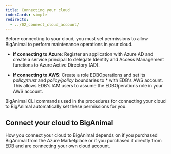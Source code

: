 ```yaml
---
title: Connecting your cloud
indexCards: simple
redirects:
  - ../02_connect_cloud_account/
---
```


Before connecting to your cloud, you must set permissions to allow BigAnimal to perform maintenance operations in your cloud.

* **If connecting to Azure**:
    Register an application with Azure AD and create a service principal to delegate Identity and Access Management functions to Azure Active Directory (AD).

* **If connecting to AWS**:
    Create a role EDBOperations and set its *policy/trust* and *policy/policy* boundaries to * with EDB's AWS account. This allows EDB's IAM users to assume the EDBOperations role in your AWS account.

BigAnimal CLI commands used in the procedures for connecting your cloud to BigAnimal automatically set these permissions for you. 

## Connect your cloud to BigAnimal

How you connect your cloud to BigAnimal depends on if you purchased BigAnimal from the Azure Marketplace or if you purchased it directly from EDB and are connecting your own cloud account.